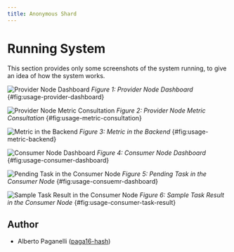 ```yaml
---
title: Anonymous Shard
---
```


# Running System

This section provides only some screenshots of the system running, to give an idea of how the system works.

![Provider Node Dashboard](../../docs/images/usage-provider.png)
*Figure 1: Provider Node Dashboard* {#fig:usage-provider-dashboard}

![Provider Node Metric Consultation](../../docs/images/usage-peer-metric-consultation.png)
*Figure 2: Provider Node Metric Consultation* {#fig:usage-metric-consultation}

![Metric in the Backend](../../docs/images/usage-metric.png)
*Figure 3: Metric in the Backend* {#fig:usage-metric-backend}

![Consumer Node Dashboard](../../docs/images/usage-consumer.png)
*Figure 4: Consumer Node Dashboard* {#fig:usage-consumer-dashboard}

![Pending Task in the Consumer Node](../../docs/images/usage-pending-task.png)
*Figure 5: Pending Task in the Consumer Node* {#fig:usage-consuemr-dashboard}

![Sample Task Result in the Consumer Node](../../docs/images/usage-task-sample-result.png)
*Figure 6: Sample Task Result in the Consumer Node* {#fig:usage-consumer-task-result}

## Author

- Alberto Paganelli ([paga16-hash](https://github.com/paga16-hash))